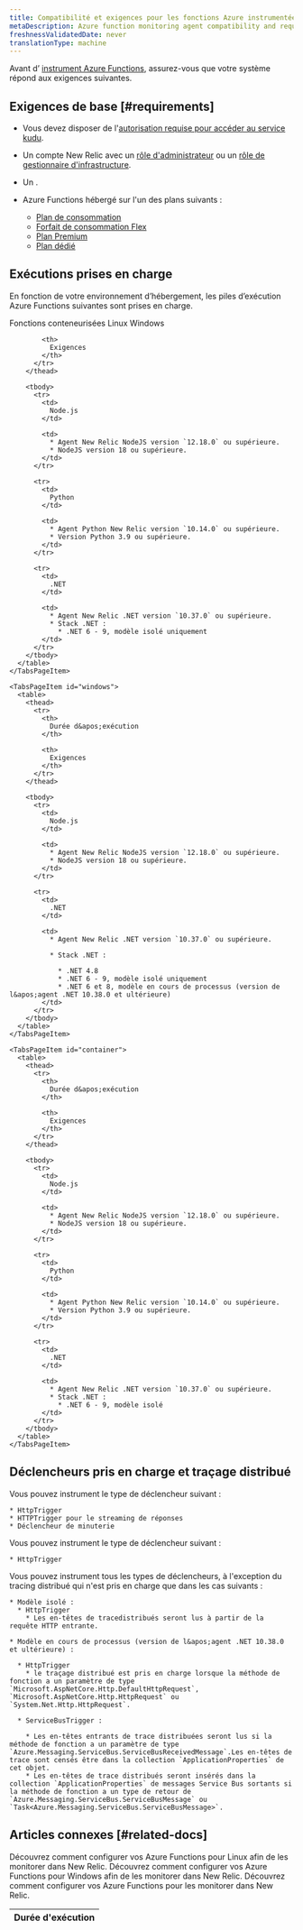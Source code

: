 ```yaml
---
title: Compatibilité et exigences pour les fonctions Azure instrumentées
metaDescription: Azure function monitoring agent compatibility and requirements.
freshnessValidatedDate: never
translationType: machine
---
```


Avant d’ [instrument Azure Functions](/docs/serverless-function-monitoring/azure-function-monitoring/introduction-azure-monitoring/#config), assurez-vous que votre système répond aux exigences suivantes.

## Exigences de base [#requirements]

* Vous devez disposer de l&apos;[autorisation requise pour accéder au service kudu](https://learn.microsoft.com/en-us/azure/app-service/resources-kudu#access-kudu-for-your-app).

* Un compte New Relic avec un [rôle d&apos;administrateur](/docs/accounts/original-accounts-billing/original-users-roles/users-roles-original-user-model/#roles) ou un [rôle de gestionnaire d&apos;infrastructure](/docs/accounts/original-accounts-billing/original-users-roles/users-roles-original-user-model#add-on).

* Un <InlinePopover type="userKey" />.

* Azure Functions hébergé sur l&apos;un des plans suivants :

  * [Plan de consommation](https://learn.microsoft.com/en-us/azure/azure-functions/consumption-plan)
  * [Forfait de consommation Flex](https://learn.microsoft.com/en-us/azure/azure-functions/flex-consumption-plan)
  * [Plan Premium](https://learn.microsoft.com/en-us/azure/azure-functions/functions-premium-plan)
  * [Plan dédié](https://learn.microsoft.com/en-us/azure/azure-functions/dedicated-plan)

## Exécutions prises en charge

En fonction de votre environnement d’hébergement, les piles d’exécution Azure Functions suivantes sont prises en charge.

<Tabs>
  <TabsBar>
    <TabsBarItem id="container">Fonctions conteneurisées</TabsBarItem> <TabsBarItem id="linux">Linux</TabsBarItem> <TabsBarItem id="windows">Windows</TabsBarItem>
  </TabsBar>

  <TabsPages>
    <TabsPageItem id="linux">
      <table>
        <thead>
          <tr>
            <th>
              Durée d&apos;exécution
            </th>

            <th>
              Exigences
            </th>
          </tr>
        </thead>

        <tbody>
          <tr>
            <td>
              Node.js
            </td>

            <td>
              * Agent New Relic NodeJS version `12.18.0` ou supérieure.
              * NodeJS version 18 ou supérieure.
            </td>
          </tr>

          <tr>
            <td>
              Python
            </td>

            <td>
              * Agent Python New Relic version `10.14.0` ou supérieure.
              * Version Python 3.9 ou supérieure.
            </td>
          </tr>

          <tr>
            <td>
              .NET
            </td>

            <td>
              * Agent New Relic .NET version `10.37.0` ou supérieure.
              * Stack .NET :
                * .NET 6 - 9, modèle isolé uniquement
            </td>
          </tr>
        </tbody>
      </table>
    </TabsPageItem>

    <TabsPageItem id="windows">
      <table>
        <thead>
          <tr>
            <th>
              Durée d&apos;exécution
            </th>

            <th>
              Exigences
            </th>
          </tr>
        </thead>

        <tbody>
          <tr>
            <td>
              Node.js
            </td>

            <td>
              * Agent New Relic NodeJS version `12.18.0` ou supérieure.
              * NodeJS version 18 ou supérieure.
            </td>
          </tr>

          <tr>
            <td>
              .NET
            </td>

            <td>
              * Agent New Relic .NET version `10.37.0` ou supérieure.

              * Stack .NET :

                * .NET 4.8
                * .NET 6 - 9, modèle isolé uniquement
                * .NET 6 et 8, modèle en cours de processus (version de l&apos;agent .NET 10.38.0 et ultérieure)
            </td>
          </tr>
        </tbody>
      </table>
    </TabsPageItem>

    <TabsPageItem id="container">
      <table>
        <thead>
          <tr>
            <th>
              Durée d&apos;exécution
            </th>

            <th>
              Exigences
            </th>
          </tr>
        </thead>

        <tbody>
          <tr>
            <td>
              Node.js
            </td>

            <td>
              * Agent New Relic NodeJS version `12.18.0` ou supérieure.
              * NodeJS version 18 ou supérieure.
            </td>
          </tr>

          <tr>
            <td>
              Python
            </td>

            <td>
              * Agent Python New Relic version `10.14.0` ou supérieure.
              * Version Python 3.9 ou supérieure.
            </td>
          </tr>

          <tr>
            <td>
              .NET
            </td>

            <td>
              * Agent New Relic .NET version `10.37.0` ou supérieure.
              * Stack .NET :
                * .NET 6 - 9, modèle isolé
            </td>
          </tr>
        </tbody>
      </table>
    </TabsPageItem>
  </TabsPages>
</Tabs>

## Déclencheurs pris en charge et traçage distribué

<CollapserGroup>
  <Collapser id="node" title="Pour NodeJS">
    Vous pouvez instrument le type de déclencheur suivant :

    * HttpTrigger
    * HTTPTrigger pour le streaming de réponses
    * Déclencheur de minuterie
  </Collapser>

  <Collapser id="python" title="Pour Python">
    Vous pouvez instrument le type de déclencheur suivant :

    * HttpTrigger
  </Collapser>

  <Collapser id=".net" title="Pour .NET">
    Vous pouvez instrument tous les types de déclencheurs, à l&apos;exception du tracing distribué qui n&apos;est pris en charge que dans les cas suivants :

    * Modèle isolé :
      * HttpTrigger
        * Les en-têtes de tracedistribués seront lus à partir de la requête HTTP entrante.

    * Modèle en cours de processus (version de l&apos;agent .NET 10.38.0 et ultérieure) :

      * HttpTrigger
        * le traçage distribué est pris en charge lorsque la méthode de fonction a un paramètre de type `Microsoft.AspNetCore.Http.DefaultHttpRequest`, `Microsoft.AspNetCore.Http.HttpRequest` ou `System.Net.Http.HttpRequest`.

      * ServiceBusTrigger :

        * Les en-têtes entrants de trace distribuées seront lus si la méthode de fonction a un paramètre de type `Azure.Messaging.ServiceBus.ServiceBusReceivedMessage`.Les en-têtes de trace sont censés être dans la collection `ApplicationProperties` de cet objet.
        * Les en-têtes de trace distribués seront insérés dans la collection `ApplicationProperties` de messages Service Bus sortants si la méthode de fonction a un type de retour de `Azure.Messaging.ServiceBus.ServiceBusMessage` ou `Task<Azure.Messaging.ServiceBus.ServiceBusMessage>`.
  </Collapser>
</CollapserGroup>

## Articles connexes [#related-docs]

<DocTiles>
  <DocTile title="Instrumentation Linux" path="/docs/serverless-function-monitoring/azure-function-monitoring/linux">
    Découvrez comment configurer vos Azure Functions pour Linux afin de les monitorer dans New Relic.
  </DocTile>

  <DocTile title="Instrumentation Windows" path="/docs/serverless-function-monitoring/azure-function-monitoring/windows">
    Découvrez comment configurer vos Azure Functions pour Windows afin de les monitorer dans New Relic.
  </DocTile>

  <DocTile title="instrumentation de conteneur" path="/docs/serverless-function-monitoring/azure-function-monitoring/container">
    Découvrez comment configurer vos Azure Functions pour les monitorer dans New Relic.
  </DocTile>
</DocTiles>